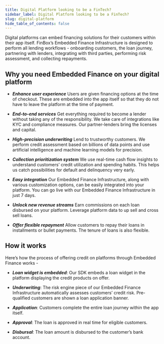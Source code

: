 ```yaml
---
title: Digital Platform looking to be a FinTech?
sidebar_label: Digital Platform looking to be a FinTech?
slug: digital-platform
hide_table_of_contents: false
---
```



Digital platforms can embed financing solutions for their customers within their app itself. FinBox’s Embedded Finance Infrastructure is designed to perform all lending workflows - onboarding customers, the loan journey, partnering with lenders, integrating with third parties, performing risk assessment, and collecting repayments.

## Why you need Embedded Finance on your digital platform

* ***Enhance user experience*** Users are given financing options at the time of checkout. These are embedded into the app itself so that they do not have to leave the platform at the time of payment.

* ***End-to-end services*** Get everything required to become a lender without taking any of the responsibility. We take care of integrations like KYC and compliance measures. Our partner-lenders bring the licenses and capital.

* ***High-precision underwriting*** Lend to trustworthy customers. We perform credit assessment based on billions of data points and use artificial intelligence and machine learning models for precision.

* ***Collection prioritization system*** We use real-time cash flow insights to understand customers’ credit utilization and spending habits. This helps us catch possibilities for default and delinquency very early.

* ***Easy integration*** Our Embedded Finance Infrastructure, along with various customization options, can be easily integrated into your platform. You can go live with our Embedded Finance Infrastructure in just 7 days.

* ***Unlock new revenue streams*** Earn commissions on each loan disbursed on your platform. Leverage platform data to up sell and cross sell loans.

* ***Offer flexible repayment*** Allow customers to repay their loans in installments or bullet payments. The tenure of loans is also flexible. 

## How it works

Here’s how the process of offering credit on platforms through Embedded Finance works -

* ***Loan widget is embedded***: Our SDK embeds a loan widget in the platform displaying the credit products on offer.

* ***Underwriting***: The risk engine piece of our Embedded Finance Infrastructure automatically assesses customers’ credit risk. Pre-qualified customers are shown a loan application banner.

* ***Application***: Customers complete the entire loan journey within the app itself.

* ***Approval***:  The loan is approved in real time for eligible customers.

* ***Disbursal***: The loan amount is disbursed to the customer’s bank account.  
